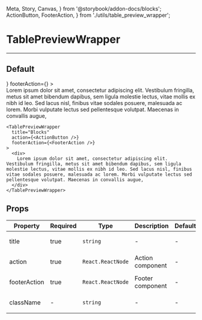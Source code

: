   Meta, Story, Canvas,
} from '@storybook/addon-docs/blocks';
  ActionButton, FooterAction,
} from './utils/table_preview_wrapper';

<Meta title="TablePreviewWrapper" component={TablePreviewWrapper} />

# TablePreviewWrapper
---

## Default
<Canvas>
  <Story name="Default">
    <TablePreviewWrapper
      title="Blocks"
      action={<ActionButton />}
      footerAction={<FooterAction />}
    >
      <div>
        Lorem ipsum dolor sit amet, consectetur adipiscing elit. Vestibulum fringilla, metus sit amet bibendum dapibus, sem ligula molestie lectus, vitae mollis ex nibh id leo. Sed lacus nisl, finibus vitae sodales posuere, malesuada ac lorem. Morbi vulputate lectus sed pellentesque volutpat. Maecenas in convallis augue,
      </div>
    </TablePreviewWrapper>
  </Story>
</Canvas>

```
<TablePreviewWrapper
  title="Blocks"
  action={<ActionButton />}
  footerAction={<FooterAction />}
>
  <div>
    Lorem ipsum dolor sit amet, consectetur adipiscing elit. Vestibulum fringilla, metus sit amet bibendum dapibus, sem ligula molestie lectus, vitae mollis ex nibh id leo. Sed lacus nisl, finibus vitae sodales posuere, malesuada ac lorem. Morbi vulputate lectus sed pellentesque volutpat. Maecenas in convallis augue,
  </div>
</TablePreviewWrapper>
```
## Props
<table>
<thead>
  <tr>
    <th>Property</th>
    <th>Required</th>
    <th>Type</th>
    <th>Description</th>
    <th>Default</th>
  </tr>
</thead>
<tbody>
  <tr>
    <td>title</td>
    <td>true</td>
    <td>

`string`

  </td>
    <td>-</td>
    <td>-</td>
  </tr>

  <tr>
    <td>action</td>
    <td>true</td>
    <td>

`React.ReactNode`

  </td>
    <td>Action component</td>
    <td>-</td>
  </tr>

  <tr>
    <td>footerAction</td>
    <td>true</td>
    <td>

`React.ReactNode`

  </td>
    <td>Footer component</td>
    <td>-</td>
  </tr>

  <tr>
    <td>className</td>
    <td>-</td>
    <td>

`string`

  </td>
    <td>-</td>
    <td>-</td>
  </tr>
  </tbody>
</table>
<br/>
